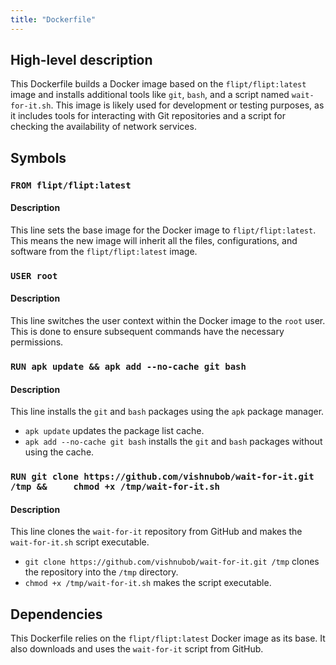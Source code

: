 ```yaml
---
title: "Dockerfile"
---
```


## High-level description
This Dockerfile builds a Docker image based on the `flipt/flipt:latest` image and installs additional tools like `git`, `bash`, and a script named `wait-for-it.sh`. This image is likely used for development or testing purposes, as it includes tools for interacting with Git repositories and a script for checking the availability of network services.

## Symbols
### `FROM flipt/flipt:latest`
#### Description
This line sets the base image for the Docker image to `flipt/flipt:latest`. This means the new image will inherit all the files, configurations, and software from the `flipt/flipt:latest` image.

### `USER root`
#### Description
This line switches the user context within the Docker image to the `root` user. This is done to ensure subsequent commands have the necessary permissions.

### `RUN apk update && apk add --no-cache git bash`
#### Description
This line installs the `git` and `bash` packages using the `apk` package manager. 
* `apk update` updates the package list cache.
* `apk add --no-cache git bash` installs the `git` and `bash` packages without using the cache.

### `RUN git clone https://github.com/vishnubob/wait-for-it.git /tmp &&     chmod +x /tmp/wait-for-it.sh`
#### Description
This line clones the `wait-for-it` repository from GitHub and makes the `wait-for-it.sh` script executable.
* `git clone https://github.com/vishnubob/wait-for-it.git /tmp` clones the repository into the `/tmp` directory.
* `chmod +x /tmp/wait-for-it.sh` makes the script executable.

## Dependencies
This Dockerfile relies on the `flipt/flipt:latest` Docker image as its base. It also downloads and uses the `wait-for-it` script from GitHub.
